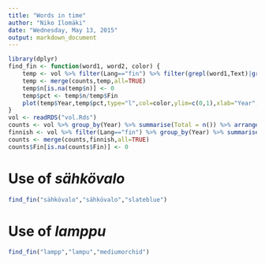 ```yaml
---
title: "Words in time"
author: "Niko Ilomäki"
date: "Wednesday, May 13, 2015"
output: markdown_document
---
```


```r
library(dplyr)
find_fin <- function(word1, word2, color) {
	temp <- vol %>% filter(Lang=="fin") %>% filter(grepl(word1,Text)|grepl(word2,Text)) %>% group_by(Year) %>% tally() %>% arrange(Year)
	temp <- merge(counts,temp,all=TRUE)
	temp$n[is.na(temp$n)] <- 0
	temp$pct <- temp$n/temp$Fin
	plot(temp$Year,temp$pct,type="l",col=color,ylim=c(0,1),xlab="Year",ylab="Ratio")
}
vol <- readRDS("vol.Rds")
counts <- vol %>% group_by(Year) %>% summarise(Total = n()) %>% arrange(Year)
finnish <- vol %>% filter(Lang=="fin") %>% group_by(Year) %>% summarise(Fin = n()) %>% arrange(Year)
counts <- merge(counts,finnish,all=TRUE)
counts$Fin[is.na(counts$Fin)] <- 0
```

# Use of *sähkövalo*

```r
find_fin("sähkövalo","sähkövalo","slateblue")
```

# Use of *lamppu*

```r
find_fin("lampp","lampu","mediumorchid")
```
